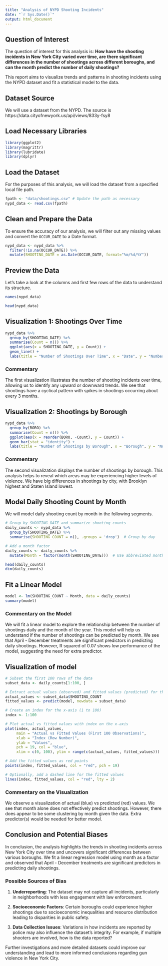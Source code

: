 ```yaml
---
title: "Analysis of NYPD Shooting Incidents"
date: "`r Sys.Date()`"
output: html_document
---
```


## Question of Interest

The question of interest for this analysis is: **How have the shooting incidents in New York City varied over time, are there significant differences in the number of shootings across different boroughs, and can the month predict the number of daily shootings?** 

This report aims to visualize trends and patterns in shooting incidents using the NYPD dataset and fit a statistical model to the data.

## Dataset Source

We will use a dataset from the NYPD. The source is https://data.cityofnewyork.us/api/views/833y-fsy8

## Load Necessary Libraries

```r
library(ggplot2)
library(magrittr)
library(lubridate)
library(dplyr)
```

## Load the Dataset

For the purposes of this analysis, we will load the dataset from a specified local file path.

```r
fpath <- "data/shootings.csv" # Update the path as necessary
nypd_data <- read.csv(fpath)
```

## Clean and Prepare the Data

To ensure the accuracy of our analysis, we will filter out any missing values and convert the `OCCUR_DATE` to a Date format.

```r
nypd_data <- nypd_data %>%
  filter(!is.na(OCCUR_DATE)) %>%
  mutate(SHOOTING_DATE = as.Date(OCCUR_DATE, format="%m/%d/%Y"))
```

## Preview the Data

Let's take a look at the columns and first few rows of the data to understand its structure.

```r
names(nypd_data)
```

```r
head(nypd_data)
```


## Visualization 1: Shootings Over Time

```r
nypd_data %>%
  group_by(SHOOTING_DATE) %>%
  summarise(Count = n()) %>%
  ggplot(aes(x = SHOOTING_DATE, y = Count)) +
  geom_line() +
  labs(title = "Number of Shootings Over Time", x = "Date", y = "Number of Shootings")
```

### Commentary

The first visualization illustrates the number of shooting incidents over time, allowing us to identify any upward or downward trends. We see that shootings have a cyclical pattern with spikes in shootings occurring about every 3 months.


## Visualization 2: Shootings by Borough

```r
nypd_data %>%
  group_by(BORO) %>%
  summarise(Count = n()) %>%
  ggplot(aes(x = reorder(BORO, -Count), y = Count)) +
  geom_bar(stat = "identity") +
  labs(title = "Number of Shootings by Borough", x = "Borough", y = "Number of Shootings")
```

### Commentary

The second visualization displays the number of shootings by borough. This analysis helps to reveal which areas may be experiencing higher levels of violence. We have big differences in shootings by city, with Brooklyn highest and Staten Island lowest.


## Model Daily Shooting Count by Month

We will model daily shooting count by month in the following segments.

```r

# Group by SHOOTING_DATE and summarize shooting counts
daily_counts <- nypd_data %>%
  group_by(SHOOTING_DATE) %>%
  summarise(SHOOTING_COUNT = n(), .groups = 'drop')  # Group by day

# Add a month factor
daily_counts <- daily_counts %>%
  mutate(Month = factor(month(SHOOTING_DATE)))  # Use abbreviated month names

head(daily_counts)
dim(daily_counts)
```

## Fit a Linear Model

```r

model <- lm(SHOOTING_COUNT ~ Month, data = daily_counts)
summary(model)
```

### Commentary on the Model

We will fit a linear model to explore the relationship between the number of shootings daily and the month of the year. This model will help us understand if the number of shootings can be predicted by month. We see that April - December treatments are significant predictors in predicting daily shootings. However, R squared of 0.07 shows low performance of the model, suggesting the need for extra predictor.


## Visualization of model

```r
# Subset the first 100 rows of the data
subset_data <- daily_counts[1:100, ]

# Extract actual values (observed) and fitted values (predicted) for the first 100 rows
actual_values <- subset_data$SHOOTING_COUNT
fitted_values <- predict(model, newdata = subset_data)

# Create an index for the x-axis (1 to 100)
index <- 1:100

# Plot actual vs fitted values with index on the x-axis
plot(index, actual_values, 
     main = "Actual vs Fitted Values (First 100 Observations)", 
     xlab = "Index (Row Number)", 
     ylab = "Values", 
     pch = 19, col = "blue", 
     xlim = c(0, 100), ylim = range(c(actual_values, fitted_values)))

# Add the fitted values as red points
points(index, fitted_values, col = "red", pch = 19)

# Optionally, add a dashed line for the fitted values
lines(index, fitted_values, col = "red", lty = 2)
```

### Commentary on the Visualization

We observe a visualization of actual (blue) vs predicted (red) values.
We see that month alone does not effectively predict shootings.
However, there does appear to be some clustering by month given the data.
Extra predictor(s) would be needed for better model.

## Conclusion and Potential Biases

In conclusion, the analysis highlights the trends in shooting incidents across New York City over time and uncovers significant differences between various boroughs. We fit a linear regression model using month as a factor and observed that April - December treatments are significant predictors in predicting daily shootings.

### Possible Sources of Bias

1. **Underreporting**: The dataset may not capture all incidents, particularly in neighborhoods with less engagement with law enforcement.

2. **Socioeconomic Factors**: Certain boroughs could experience higher shootings due to socioeconomic inequalities and resource distribution leading to disparities in public safety.

3. **Data Collection Issues**: Variations in how incidents are reported by police may also influence the dataset's integrity. For example, if multiple shooters are involved, how is the data reported?

Further investigations and more detailed datasets could improve our understanding and lead to more informed conclusions regarding gun violence in New York City.
